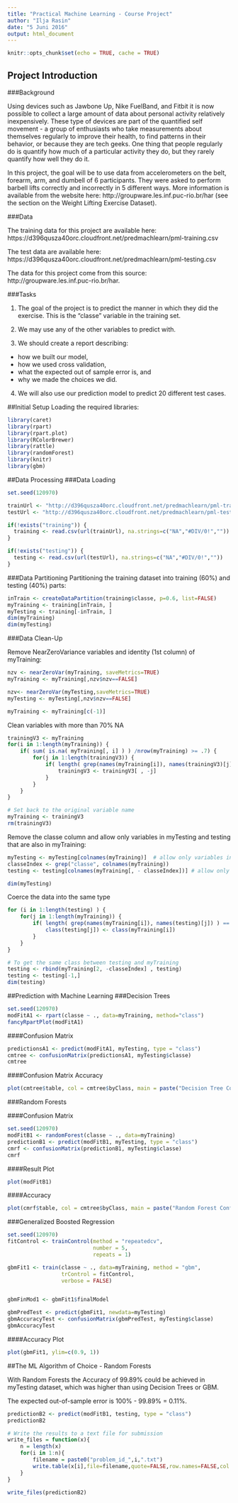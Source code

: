 ```yaml
---
title: "Practical Machine Learning - Course Project"
author: "Ilja Rasin"
date: "5 Juni 2016"
output: html_document
---
```


```r
knitr::opts_chunk$set(echo = TRUE, cache = TRUE)

```

## Project Introduction
###Background

Using devices such as Jawbone Up, Nike FuelBand, and Fitbit it is now possible to collect a large amount of data about personal activity relatively inexpensively. These type of devices are part of the quantified self movement - a group of enthusiasts who take measurements about themselves regularly to improve their health, to find patterns in their behavior, or because they are tech geeks. One thing that people regularly do is quantify how much of a particular activity they do, but they rarely quantify how well they do it. 

In this project, the goal will be to use data from accelerometers on the belt, forearm, arm, and dumbell of 6 participants. They were asked to perform barbell lifts correctly and incorrectly in 5 different ways. More information is available from the website here: http://groupware.les.inf.puc-rio.br/har (see the section on the Weight Lifting Exercise Dataset).

###Data

The training data for this project are available here: https://d396qusza40orc.cloudfront.net/predmachlearn/pml-training.csv

The test data are available here: https://d396qusza40orc.cloudfront.net/predmachlearn/pml-testing.csv

The data for this project come from this source: http://groupware.les.inf.puc-rio.br/har.

###Tasks

1. The goal of the project is to predict the manner in which they did the exercise. This is the "classe" variable in the training set. 

2. We may use any of the other variables to predict with. 

3. We should create a report describing:
  * how we built our model, 
  * how we used cross validation, 
  * what the expected out of sample error is, and 
  * why we made the choices we did. 
  
4. We will also use our prediction model to predict 20 different test cases.

##Initial Setup
Loading the required libraries:
```r
library(caret)
library(rpart)
library(rpart.plot)
library(RColorBrewer)
library(rattle)
library(randomForest)
library(knitr)
library(gbm)

```
##Data Processing
###Data Loading 
```r
set.seed(120970)

trainUrl <- "http://d396qusza40orc.cloudfront.net/predmachlearn/pml-training.csv"
testUrl <- "http://d396qusza40orc.cloudfront.net/predmachlearn/pml-testing.csv"

if(!exists("training")) {
  training <- read.csv(url(trainUrl), na.strings=c("NA","#DIV/0!",""))
}

if(!exists("testing")) {
  testing <- read.csv(url(testUrl), na.strings=c("NA","#DIV/0!",""))
}

```

###Data Partitioning
Partitioning the training dataset into training (60%) and testing (40%) parts:

```r
inTrain <- createDataPartition(training$classe, p=0.6, list=FALSE)
myTraining <- training[inTrain, ]
myTesting <- training[-inTrain, ]
dim(myTraining)
dim(myTesting)

```
###Data Clean-Up

Remove NearZeroVariance variables and identity (1st column) of myTraining:
```r
nzv <- nearZeroVar(myTraining, saveMetrics=TRUE)
myTraining <- myTraining[,nzv$nzv==FALSE]

nzv<- nearZeroVar(myTesting,saveMetrics=TRUE)
myTesting <- myTesting[,nzv$nzv==FALSE]

myTraining <- myTraining[c(-1)]

```
Clean variables with more than 70% NA

```r
trainingV3 <- myTraining
for(i in 1:length(myTraining)) {
    if( sum( is.na( myTraining[, i] ) ) /nrow(myTraining) >= .7) {
        for(j in 1:length(trainingV3)) {
            if( length( grep(names(myTraining[i]), names(trainingV3)[j]) ) == 1)  {
                trainingV3 <- trainingV3[ , -j]
            }   
        } 
    }
}

# Set back to the original variable name
myTraining <- trainingV3
rm(trainingV3)

```

Remove the classe column and allow only variables in myTesting and testing that are also in myTraining:

```r
myTesting <- myTesting[colnames(myTraining)]  # allow only variables in myTesting that are also in myTraining
classeIndex <- grep("classe", colnames(myTraining))
testing <- testing[colnames(myTraining[, - classeIndex])] # allow only variables in testing that are also in myTraining and remove the classe column

dim(myTesting)
```

Coerce the data into the same type

```r
for (i in 1:length(testing) ) {
    for(j in 1:length(myTraining)) {
        if( length( grep(names(myTraining[i]), names(testing)[j]) ) == 1)  {
            class(testing[j]) <- class(myTraining[i])
        }      
    }      
}

# To get the same class between testing and myTraining
testing <- rbind(myTraining[2, -classeIndex] , testing)
testing <- testing[-1,]
dim(testing)
```
##Prediction with Machine Learning
###Decision Trees

```r

set.seed(120970)
modFitA1 <- rpart(classe ~ ., data=myTraining, method="class")
fancyRpartPlot(modFitA1)

```


####Confusion Matrix

```r
predictionsA1 <- predict(modFitA1, myTesting, type = "class")
cmtree <- confusionMatrix(predictionsA1, myTesting$classe)
cmtree

```


####Confusion Matrix Accuracy

```r
plot(cmtree$table, col = cmtree$byClass, main = paste("Decision Tree Confusion Matrix: Accuracy =", round(cmtree$overall['Accuracy'], 4)))
```

###Random Forests

####Confusion Matrix
```r
set.seed(120970)
modFitB1 <- randomForest(classe ~ ., data=myTraining)
predictionB1 <- predict(modFitB1, myTesting, type = "class")
cmrf <- confusionMatrix(predictionB1, myTesting$classe)
cmrf
```

####Result Plot

```r
plot(modFitB1)

```

####Accuracy

```r
plot(cmrf$table, col = cmtree$byClass, main = paste("Random Forest Confusion Matrix: Accuracy =", round(cmrf$overall['Accuracy'], 4)))

```

###Generalized Boosted Regression

```r
set.seed(120970)
fitControl <- trainControl(method = "repeatedcv",
                           number = 5,
                           repeats = 1)

gbmFit1 <- train(classe ~ ., data=myTraining, method = "gbm",
                 trControl = fitControl,
                 verbose = FALSE)


gbmFinMod1 <- gbmFit1$finalModel

gbmPredTest <- predict(gbmFit1, newdata=myTesting)
gbmAccuracyTest <- confusionMatrix(gbmPredTest, myTesting$classe)
gbmAccuracyTest

```

####Accuracy Plot

```r
plot(gbmFit1, ylim=c(0.9, 1))

```

##The ML Algorithm of Choice - Random Forests

With Random Forests the Accuracy of 99.89% could be achieved in myTesting dataset, which was higher than using Decision Trees or GBM. 

The expected out-of-sample error is 100% - 99.89% = 0.11%.

```r
predictionB2 <- predict(modFitB1, testing, type = "class")
predictionB2

```
```r
# Write the results to a text file for submission
write_files = function(x){
    n = length(x)
    for(i in 1:n){
        filename = paste0("problem_id_",i,".txt")
        write.table(x[i],file=filename,quote=FALSE,row.names=FALSE,col.names=FALSE)
    }
}

write_files(predictionB2)

```

